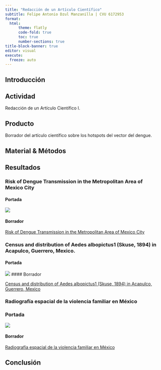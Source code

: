 ```yaml
---
title: "Redacción de un Artículo Científico"
subtitle: Felipe Antonio Dzul Manzanilla | CVU 6172953
format: 
  html:
      theme: flatly
      code-fold: true
      toc: true
      number-sections: true
title-block-banner: true
editor: visual
execute:
  freeze: auto
---
```


## Introducción

## Actividad

Redacción de un Artículo Científico I.


## Producto

Borrador del artículo científico sobre los hotspots del vector del dengue.


## Material & Métodos



## Resultados


### Risk of Dengue Transmission in the Metropolitan Area of Mexico City

#### Portada

![](portada_cdmx.png)

#### Borrador

[Risk of Dengue Transmission in the Metropolitan Area of Mexico City](https://github.com/fdzul/redaccion_articulo_cientifico_I/blob/main/risk_cdmx.pdf)

### Census and distribution of Aedes albopictus1 (Skuse, 1894) in Acapulco, Guerrero, Mexico.

#### Portada

![](portada_acapulco.png)
#### Borrador

[Census and distribution of Aedes albopictus1 (Skuse, 1894) in Acapulco, Guerrero, Mexico](https://github.com/fdzul/redaccion_articulo_cientifico_I/blob/main/ae_albopictus_acapulco.pdf)

### Radiografía espacial de la violencia familiar en México

### Portada 

![](portada_violencia.png)

#### Borrador

[Radiografía espacial de la violencia familiar en México](https://github.com/fdzul/redaccion_articulo_cientifico_I/blob/main/RxViolenciaAlchol_230125.pdf)

## Conclusión

